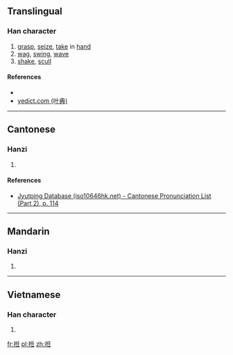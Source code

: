 ==Translingual==

===Han character===
{{Han char|rn=64|rad=手|as=06|sn=9|four=52014|canj=QOHG|ids=⿰扌任}}

# [[grasp]], [[seize]], [[take]] in [[hand]]
# [[wag]], [[swing]], [[wave]]
# [[shake]], [[scull]]

====References====
* {{Han ref|kx=0427.230|dkj=11992|dj=0776.200|hdz=31871.070|uh=62F0|ud=25328|bh=CEE6|bd=52966}}
* [http://yedict.com/htm/62/62F0.htm yedict.com (叶典)]

----

==Cantonese==

===Hanzi===
{{yue-hanzi|jyut=[[nam5]], [[lam5]]|y=nam5, lam5}}

# {{defn|lang=yue|sort=手06}}

====References====
* [http://www.iso10646hk.net/jp/document/download.jsp Jyutping Database (iso10646hk.net) - Cantonese Pronunciation List (Part 2), p. 114]

----

==Mandarin==

===Hanzi===
{{cmn-hanzi|pin=[[nǐn]] ([[nin3]])|wg=nin<sup>3</sup>}}

# {{defn|lang=cmn|sort=手06}}

----

==Vietnamese==

===Han character===
{{vi-hantu|nhúm|rs=手06}}

# {{defn|lang=vi|sort=手06}}

[[fr:拰]]
[[pl:拰]]
[[zh:拰]]